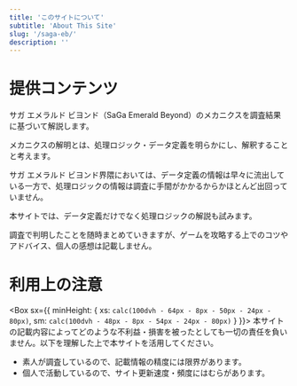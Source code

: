 ```yaml
---
title: 'このサイトについて'
subtitle: 'About This Site'
slug: '/saga-eb/'
description: ''
---
```



# 提供コンテンツ
<Box>
  サガ エメラルド ビヨンド（SaGa Emerald Beyond）のメカニクスを調査結果に基づいて解説します。

  メカニクスの解明とは、処理ロジック・データ定義を明らかにし、解釈することと考えます。

  サガ エメラルド ビヨンド界隈においては、データ定義の情報は早々に流出している一方で、処理ロジックの情報は調査に手間がかかるからかほとんど出回っていません。

  本サイトでは、データ定義だけでなく処理ロジックの解説も試みます。

  調査で判明したことを随時まとめていきますが、ゲームを攻略する上でのコツやアドバイス、個人の感想は記載しません。
</Box>

# 利用上の注意
<Box sx={{ minHeight: { xs: `calc(100dvh - 64px - 8px - 50px - 24px - 80px)`, sm: `calc(100dvh - 48px - 8px - 54px - 24px - 80px)` } }}>
  本サイトの記載内容によってどのような不利益・損害を被ったとしても一切の責任を負いません。以下を理解した上で本サイトを活用してください。

  - 素人が調査しているので、記載情報の精度には限界があります。
  - 個人で活動しているので、サイト更新速度・頻度にはむらがあります。
</Box>

